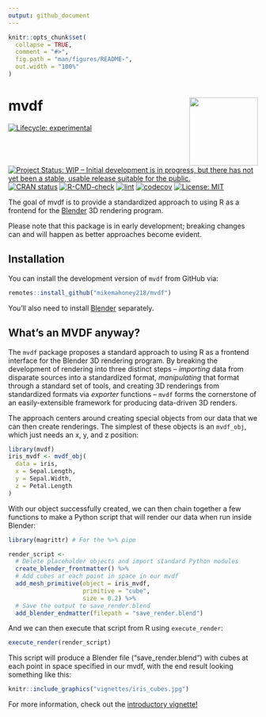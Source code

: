 ```yaml
---
output: github_document
---
```


<!-- README.md is generated from README.Rmd. Please edit that file -->

```r
knitr::opts_chunk$set(
  collapse = TRUE,
  comment = "#>",
  fig.path = "man/figures/README-",
  out.width = "100%"
)
```

# mvdf <a href='https://mikemahoney218.github.io/mvdf'><img src='man/figures/logo.png' align="right" height="138" /></a>

<!-- badges: start -->
[![Lifecycle: experimental](https://img.shields.io/badge/lifecycle-experimental-orange.svg)](https://www.tidyverse.org/lifecycle/#experimental)
[![Project Status: WIP – Initial development is in progress, but there has not yet been a stable, usable release suitable for the public.](https://www.repostatus.org/badges/latest/wip.svg)](https://www.repostatus.org/#wip)
[![CRAN status](https://www.r-pkg.org/badges/version/mvdf)](https://CRAN.R-project.org/package=mvdf)
[![R-CMD-check](https://github.com/mikemahoney218/mvdf/workflows/R-CMD-check/badge.svg)](https://github.com/mikemahoney218/mvdf/actions)
[![lint](https://github.com/mikemahoney218/mvdf/workflows/lint/badge.svg)](https://github.com/mikemahoney218/mvdf/actions)
[![codecov](https://codecov.io/gh/mikemahoney218/mvdf/branch/main/graph/badge.svg)](https://codecov.io/gh/mikemahoney218/mvdf)
[![License: MIT](https://img.shields.io/badge/license-MIT-green)](https://choosealicense.com/licenses/mit/)
<!-- badges: end -->

The goal of mvdf is to provide a standardized approach to using R as a frontend
for the [Blender](https://www.blender.org/) 3D rendering program.

Please note that this package is in early development; breaking changes can and
will happen as better approaches become evident. 


## Installation

You can install the development version of `mvdf` from GitHub via:

``` r
remotes::install_github("mikemahoney218/mvdf")
```

You'll also need to install [Blender](https://www.blender.org/download/) 
separately.

## What's an MVDF anyway?

The `mvdf` package proposes a standard approach to using R as a frontend 
interface for the Blender 3D rendering program. By breaking the development of 
rendering into three distinct steps -- _importing_ data from disparate sources
into a standardized format, _manipulating_ that format through a standard set of
tools, and creating 3D renderings from standardized formats via _exporter_ 
functions -- `mvdf` forms the cornerstone of an easily-extensible framework for
producing data-driven 3D renders.

The approach centers around creating special objects from our data that we can 
then create renderings. The simplest of these objects is an `mvdf_obj`, which
just needs an x, y, and z position:

```r
library(mvdf)
iris_mvdf <- mvdf_obj(
  data = iris, 
  x = Sepal.Length,
  y = Sepal.Width,
  z = Petal.Length
)
```

With our object successfully created, we can then chain together a few functions
to make a Python script that will render our data when run inside Blender:

```r
library(magrittr) # For the %>% pipe

render_script <- 
  # Delete placeholder objects and import standard Python modules
  create_blender_frontmatter() %>%
  # Add cubes at each point in space in our mvdf
  add_mesh_primitive(object = iris_mvdf,
                     primitive = "cube", 
                     size = 0.2) %>% 
  # Save the output to save_render.blend
  add_blender_endmatter(filepath = "save_render.blend") 
```

And we can then execute that script from R using `execute_render`:

```r
execute_render(render_script)
```

This script will produce a Blender file ("save_render.blend") with cubes at 
each point in space specified in our mvdf, with the end result looking something
like this:

```r
knitr::include_graphics("vignettes/iris_cubes.jpg")
```

For more information, check out the [introductory vignette!](https://mikemahoney218.github.io/mvdf/articles/intro-to-mvdf.html)
